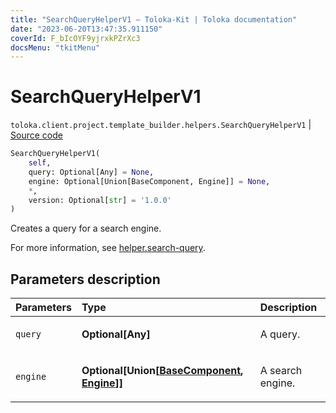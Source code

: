 ```yaml
---
title: "SearchQueryHelperV1 — Toloka-Kit | Toloka documentation"
date: "2023-06-20T13:47:35.911150"
coverId: F_bIcOYF9yjrxkPZrXc3
docsMenu: "tkitMenu"
---
```


# SearchQueryHelperV1

`toloka.client.project.template_builder.helpers.SearchQueryHelperV1` | [Source code](https://github.com/Toloka/toloka-kit/blob/v1.2.0/src/client/project/template_builder/helpers.py#L133)

```python
SearchQueryHelperV1(
    self,
    query: Optional[Any] = None,
    engine: Optional[Union[BaseComponent, Engine]] = None,
    *,
    version: Optional[str] = '1.0.0'
)
```

Creates a query for a search engine.

For more information, see [helper.search-query](/docs/template-builder/reference/helper.search-query).

## Parameters description

| Parameters | Type | Description |
| :----------| :----| :-----------|
`query`|**Optional\[Any\]**|<p>A query.</p>
`engine`|**Optional\[Union\[[BaseComponent](/docs/toloka-kit/reference/toloka.client.project.template_builder.base.BaseComponent), [Engine](/docs/toloka-kit/reference/toloka.client.project.template_builder.helpers.SearchQueryHelperV1.Engine)\]\]**|<p>A search engine.</p>